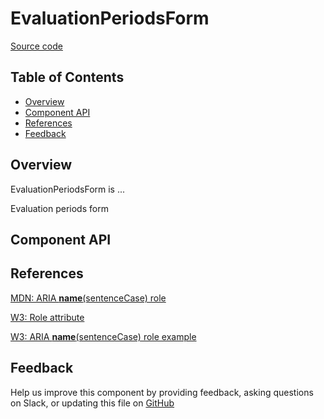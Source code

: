 
# EvaluationPeriodsForm

[Source code](<https://github.com/leemonade/bubbles/tree/main/packages/components/scores/EvaluationPeriodsForm>)

## Table of Contents

<!-- START doctoc generated TOC please keep comment here to allow auto update -->
<!-- DON'T EDIT THIS SECTION, INSTEAD RE-RUN doctoc TO UPDATE -->

- [Overview](#overview)
- [Component API](#component-api)
- [References](#references)
- [Feedback](#feedback)

## Overview

EvaluationPeriodsForm is ...

<ThemeProvider>
  <EvaluationPeriodsForm>Evaluation periods form</EvaluationPeriodsForm>
</ThemeProvider>

## Component API

<Preview>
  <Story id="organisms-scores-evaluation-periods-form--playground" />
</Preview>

<Props of={EvaluationPeriodsForm} />

## References

[MDN: ARIA **name**(sentenceCase) role](<https://developer.mozilla.org/en-US/docs/Web/Accessibility/ARIA/Roles/evaluation-periods-form_role>)

[W3: Role attribute](https://www.w3.org/WAI/PF/HTML/wiki/RoleAttribute)

[W3: ARIA **name**(sentenceCase) role example](<https://www.w3.org/TR/2016/WD-wai-aria-practices-1.1-20160317/examples/evaluation-periods-form/evaluation-periods-form.html>)

## Feedback

Help us improve this component by providing feedback, asking questions on Slack, or updating this file on
[GitHub](<https://github.com/leemonade/bubbles/edit/main/packages/components/scores/EvaluationPeriodsForm.mdx>)
